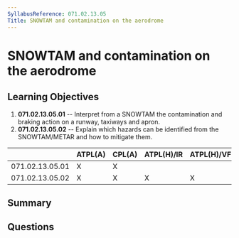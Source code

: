 ```yaml
---
SyllabusReference: 071.02.13.05
Title: SNOWTAM and contamination on the aerodrome
---
```


# SNOWTAM and contamination on the aerodrome

## Learning Objectives

1. **071.02.13.05.01** -- Interpret from a SNOWTAM the contamination and braking
   action on a runway, taxiways and apron.
2. **071.02.13.05.02** -- Explain which hazards can be identified from the
   SNOWTAM/METAR and how to mitigate them.

|                 | ATPL(A) | CPL(A) | ATPL(H)/IR | ATPL(H)/VFR | CPL(H) | IR  | CBIR(A) |
| --------------- | ------- | ------ | ---------- | ----------- | ------ | --- | ------- |
| 071.02.13.05.01 | X       | X      |            |             |        |     |         |
| 071.02.13.05.02 | X       | X      | X          | X           | X      |     |         |

## Summary

## Questions
